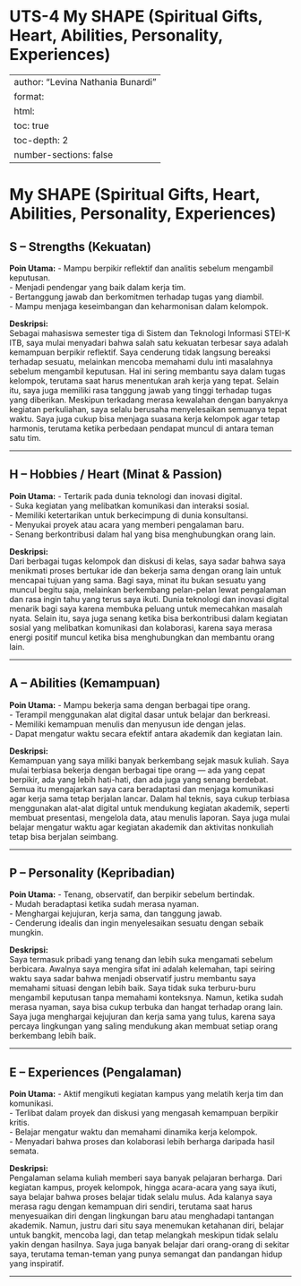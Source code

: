 # UTS-4 My SHAPE (Spiritual Gifts, Heart, Abilities, Personality, Experiences)

---
author: "Levina Nathania Bunardi"
format:
  html:
    toc: true
    toc-depth: 2
    number-sections: false
---

# My SHAPE (Spiritual Gifts, Heart, Abilities, Personality, Experiences)

## S – Strengths (Kekuatan)

**Poin Utama:**
- Mampu berpikir reflektif dan analitis sebelum mengambil keputusan.  
- Menjadi pendengar yang baik dalam kerja tim.  
- Bertanggung jawab dan berkomitmen terhadap tugas yang diambil.  
- Mampu menjaga keseimbangan dan keharmonisan dalam kelompok.  

**Deskripsi:**  
Sebagai mahasiswa semester tiga di Sistem dan Teknologi Informasi STEI-K ITB, saya mulai menyadari bahwa salah satu kekuatan terbesar saya adalah kemampuan berpikir reflektif. Saya cenderung tidak langsung bereaksi terhadap sesuatu, melainkan mencoba memahami dulu inti masalahnya sebelum mengambil keputusan. Hal ini sering membantu saya dalam tugas kelompok, terutama saat harus menentukan arah kerja yang tepat. Selain itu, saya juga memiliki rasa tanggung jawab yang tinggi terhadap tugas yang diberikan. Meskipun terkadang merasa kewalahan dengan banyaknya kegiatan perkuliahan, saya selalu berusaha menyelesaikan semuanya tepat waktu. Saya juga cukup bisa menjaga suasana kerja kelompok agar tetap harmonis, terutama ketika perbedaan pendapat muncul di antara teman satu tim.  

---

## H – Hobbies / Heart (Minat & Passion)

**Poin Utama:**
- Tertarik pada dunia teknologi dan inovasi digital.  
- Suka kegiatan yang melibatkan komunikasi dan interaksi sosial.  
- Memiliki ketertarikan untuk berkecimpung di dunia konsultansi.  
- Menyukai proyek atau acara yang memberi pengalaman baru.  
- Senang berkontribusi dalam hal yang bisa menghubungkan orang lain.  

**Deskripsi:**  
Dari berbagai tugas kelompok dan diskusi di kelas, saya sadar bahwa saya menikmati proses bertukar ide dan bekerja sama dengan orang lain untuk mencapai tujuan yang sama. Bagi saya, minat itu bukan sesuatu yang muncul begitu saja, melainkan berkembang pelan-pelan lewat pengalaman dan rasa ingin tahu yang terus saya ikuti. Dunia teknologi dan inovasi digital menarik bagi saya karena membuka peluang untuk memecahkan masalah nyata. Selain itu, saya juga senang ketika bisa berkontribusi dalam kegiatan sosial yang melibatkan komunikasi dan kolaborasi, karena saya merasa energi positif muncul ketika bisa menghubungkan dan membantu orang lain.  

---

## A – Abilities (Kemampuan)

**Poin Utama:**
- Mampu bekerja sama dengan berbagai tipe orang.  
- Terampil menggunakan alat digital dasar untuk belajar dan berkreasi.  
- Memiliki kemampuan menulis dan menyusun ide dengan jelas.  
- Dapat mengatur waktu secara efektif antara akademik dan kegiatan lain.  

**Deskripsi:**  
Kemampuan yang saya miliki banyak berkembang sejak masuk kuliah. Saya mulai terbiasa bekerja dengan berbagai tipe orang — ada yang cepat berpikir, ada yang lebih hati-hati, dan ada juga yang senang berdebat. Semua itu mengajarkan saya cara beradaptasi dan menjaga komunikasi agar kerja sama tetap berjalan lancar. Dalam hal teknis, saya cukup terbiasa menggunakan alat-alat digital untuk mendukung kegiatan akademik, seperti membuat presentasi, mengelola data, atau menulis laporan. Saya juga mulai belajar mengatur waktu agar kegiatan akademik dan aktivitas nonkuliah tetap bisa berjalan seimbang.  

---

## P – Personality (Kepribadian)

**Poin Utama:**
- Tenang, observatif, dan berpikir sebelum bertindak.  
- Mudah beradaptasi ketika sudah merasa nyaman.  
- Menghargai kejujuran, kerja sama, dan tanggung jawab.  
- Cenderung idealis dan ingin menyelesaikan sesuatu dengan sebaik mungkin.  

**Deskripsi:**  
Saya termasuk pribadi yang tenang dan lebih suka mengamati sebelum berbicara. Awalnya saya mengira sifat ini adalah kelemahan, tapi seiring waktu saya sadar bahwa menjadi observatif justru membantu saya memahami situasi dengan lebih baik. Saya tidak suka terburu-buru mengambil keputusan tanpa memahami konteksnya. Namun, ketika sudah merasa nyaman, saya bisa cukup terbuka dan hangat terhadap orang lain. Saya juga menghargai kejujuran dan kerja sama yang tulus, karena saya percaya lingkungan yang saling mendukung akan membuat setiap orang berkembang lebih baik.  

---

## E – Experiences (Pengalaman)

**Poin Utama:**
- Aktif mengikuti kegiatan kampus yang melatih kerja tim dan komunikasi.  
- Terlibat dalam proyek dan diskusi yang mengasah kemampuan berpikir kritis.  
- Belajar mengatur waktu dan memahami dinamika kerja kelompok.  
- Menyadari bahwa proses dan kolaborasi lebih berharga daripada hasil semata.  

**Deskripsi:**  
Pengalaman selama kuliah memberi saya banyak pelajaran berharga. Dari kegiatan kampus, proyek kelompok, hingga acara-acara yang saya ikuti, saya belajar bahwa proses belajar tidak selalu mulus. Ada kalanya saya merasa ragu dengan kemampuan diri sendiri, terutama saat harus menyesuaikan diri dengan lingkungan baru atau menghadapi tantangan akademik. Namun, justru dari situ saya menemukan ketahanan diri, belajar untuk bangkit, mencoba lagi, dan tetap melangkah meskipun tidak selalu yakin dengan hasilnya. Saya juga banyak belajar dari orang-orang di sekitar saya, terutama teman-teman yang punya semangat dan pandangan hidup yang inspiratif.  

---
